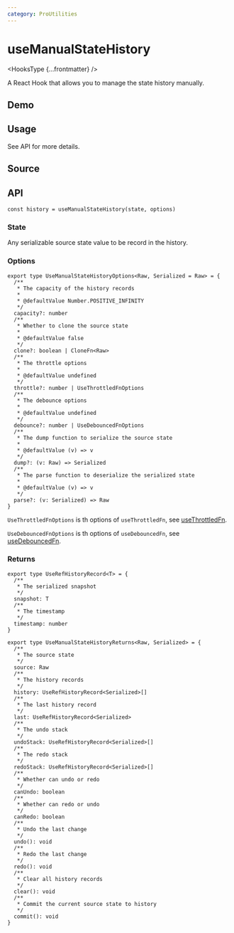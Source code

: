 ```yaml
---
category: ProUtilities
---
```


# useManualStateHistory


<HooksType {...frontmatter} />

A React Hook that allows you to manage the state history manually.

## Demo


<App />

## Usage

See API for more details.

## Source


<Source />

## API

```tsx
const history = useManualStateHistory(state, options)
```

### State

Any serializable source state value to be record in the history.

### Options

```tsx
export type UseManualStateHistoryOptions<Raw, Serialized = Raw> = {
  /**
   * The capacity of the history records
   *
   * @defaultValue Number.POSITIVE_INFINITY
   */
  capacity?: number
  /**
   * Whether to clone the source state
   *
   * @defaultValue false
   */
  clone?: boolean | CloneFn<Raw>
  /**
   * The throttle options
   *
   * @defaultValue undefined
   */
  throttle?: number | UseThrottledFnOptions
  /**
   * The debounce options
   *
   * @defaultValue undefined
   */
  debounce?: number | UseDebouncedFnOptions
  /**
   * The dump function to serialize the source state
   *
   * @defaultValue (v) => v
   */
  dump?: (v: Raw) => Serialized
  /**
   * The parse function to deserialize the serialized state
   *
   * @defaultValue (v) => v
   */
  parse?: (v: Serialized) => Raw
}
```

`UseThrottledFnOptions` is th options of `useThrottledFn`, see [useThrottledFn](/reference/use-throttled-fn/#options).

`UseDebouncedFnOptions` is th options of `useDebouncedFn`, see [useDebouncedFn](/reference/use-debounced-fn/#options).

### Returns

```tsx
export type UseRefHistoryRecord<T> = {
  /**
   * The serialized snapshot
   */
  snapshot: T
  /**
   * The timestamp
   */
  timestamp: number
}

export type UseManualStateHistoryReturns<Raw, Serialized> = {
  /**
   * The source state
   */
  source: Raw
  /**
   * The history records
   */
  history: UseRefHistoryRecord<Serialized>[]
  /**
   * The last history record
   */
  last: UseRefHistoryRecord<Serialized>
  /**
   * The undo stack
   */
  undoStack: UseRefHistoryRecord<Serialized>[]
  /**
   * The redo stack
   */
  redoStack: UseRefHistoryRecord<Serialized>[]
  /**
   * Whether can undo or redo
   */
  canUndo: boolean
  /**
   * Whether can redo or undo
   */
  canRedo: boolean
  /**
   * Undo the last change
   */
  undo(): void
  /**
   * Redo the last change
   */
  redo(): void
  /**
   * Clear all history records
   */
  clear(): void
  /**
   * Commit the current source state to history
   */
  commit(): void
}
```
